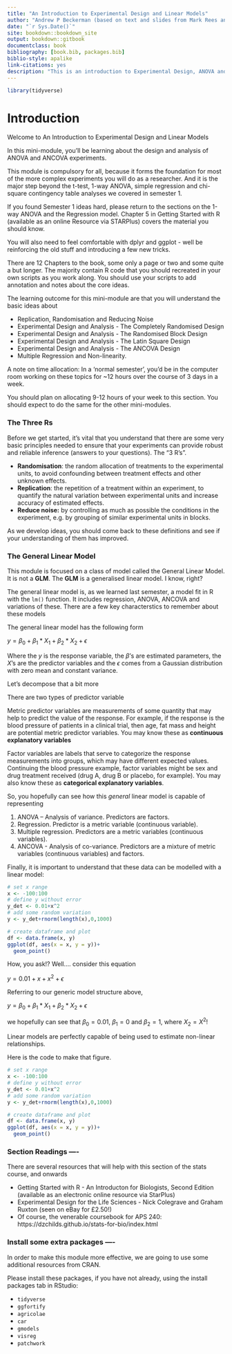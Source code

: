 ```yaml
--- 
title: "An Introduction to Experimental Design and Linear Models"
author: "Andrew P Beckerman (based on text and slides from Mark Rees and Gareth Phoenix)"
date: "`r Sys.Date()`"
site: bookdown::bookdown_site
output: bookdown::gitbook
documentclass: book
bibliography: [book.bib, packages.bib]
biblio-style: apalike
link-citations: yes
description: "This is an introduction to Experimental Design, ANOVA and ANCOVA analyses."
---
```


```r
library(tidyverse)
```

# Introduction

Welcome to An Introduction to Experimental Design and Linear Models

In this mini-module, you'll be learning about the design and analysis of ANOVA and ANCOVA experiments.

This module is compulsory for all, because it forms the foundation for most of the more complex experiments you will do as a researcher.  And it is the major step beyond the t-test, 1-way ANOVA, simple regression and chi-square contingency table analyses we covered in semester 1.  

If you found Semester 1 ideas hard, please return to the sections on the 1-way ANOVA and the Regression model.  Chapter 5 in Getting Started with R (available as an online Resource via STARPlus) covers the material you should know. 

You will also need to feel comfortable with dplyr and ggplot - well be reinforcing the old stuff and introducing a few new tricks.

There are 12 Chapters to the book, some only a page or two and some quite a but longer.  The majority contain R code that you should recreated in your own scripts as you work along.  You should use your scripts to add annotation and notes about the core ideas.

The learning outcome for this mini-module are that you will understand the basic ideas about

- Replication, Randomisation and Reducing Noise
- Experimental Design and Analysis - The Completely Randomised Design
- Experimental Design and Analysis - The Randomised Block Design
- Experimental Design and Analysis - The Latin Square Design
- Experimental Design and Analysis - The ANCOVA Design
- Multiple Regression and Non-linearity.

A note on time allocation: In a 'normal semester', you'd be in the computer room working on these topics for ~12 hours over the course of 3 days in a week.  

You should plan on allocating 9-12 hours of your week to this section.  You should expect to do the same for the other mini-modules.

### The Three Rs

Before we get started, it's vital that you understand that there are some very basic principles needed to ensure that your experiments can provide robust and reliable inference (answers to your questions).  The “3 R’s”. 

- **Randomisation**: the random allocation of treatments to the experimental units, to avoid confounding between treatment effects and other unknown effects.
- **Replication**: the repetition of a treatment within an experiment, to quantify the natural variation between experimental units and increase accuracy of estimated effects.
- **Reduce noise:** by controlling as much as possible the conditions in the experiment, e.g. by grouping of similar experimental units in blocks.

As we develop ideas, you should come back to these definitions and see if your understanding of them has improved.

### The General Linear Model

This module is focused on a class of model called the General Linear Model.  It is not a **GLM**.  The **GLM** is a generalised linear model.  I know, right?

The general linear model is, as we learned last semester, a model fit in R with the `lm()` function.  It includes regression, ANOVA, ANCOVA and variations of these.  There are a few key characterstics to remember about these models

The general linear model has the following form

$y = \beta_{0}+\beta_{1}*X_{1}+\beta_{2}*X_{2}+\epsilon$

Where the $y$ is the response variable, the $\beta$'s are estimated parameters, the $X$'s are the predictor variables and the $\epsilon$ comes from a Gaussian distribution with zero mean and constant variance.

Let's decompose that a bit more

There are two types of predictor variable

Metric predictor variables are measurements of some quantity that may help to predict the value of the response. For example, if the response is the blood pressure of patients in a clinical trial, then age, fat mass and height are potential metric predictor variables.  You may know these as **continuous explanatory variables**

Factor variables are labels that serve to categorize the response measurements into groups, which may have different expected values. Continuing the blood pressure example, factor variables might be sex and drug treatment received (drug A, drug B or placebo, for example).  You may also know these as **categorical explanatory variables**.

So, you hopefully can see how this _general_ linear model is capable of representing

1. ANOVA – Analysis of variance. Predictors are factors.
2. Regression. Predictor is a metric variable (continuous variable).                  
3. Multiple regression. Predictors are a metric variables (continuous variables). 
4. ANCOVA - Analysis of co-variance. Predictors are a mixture of metric variables (continuous variables) and factors.

Finally, it is important to understand that these data can be modelled with a linear model:

```r
# set x range
x <- -100:100
# define y without error
y_det <- 0.01+x^2
# add some random variation
y <- y_det+rnorm(length(x),0,1000)

# create dataframe and plot
df <- data.frame(x, y)
ggplot(df, aes(x = x, y = y))+
  geom_point()
```

How, you ask!?  Well.... consider this equation

$y = 0.01 + x + x^{2} + \epsilon$

Referring to our generic model structure above, 

$y = \beta_{0}+\beta_{1}*X_{1}+\beta_{2}*X_{2}+\epsilon$

we hopefully can see that $\beta_{0} = 0.01$, $\beta_{1} = 0$ and $\beta_{2} = 1$, where $X_{2} = X^{2}$!

Linear models are perfectly capable of being used to estimate non-linear relationships.

Here is the code to make that figure.

```r
# set x range
x <- -100:100
# define y without error
y_det <- 0.01+x^2
# add some random variation
y <- y_det+rnorm(length(x),0,1000)

# create dataframe and plot
df <- data.frame(x, y)
ggplot(df, aes(x = x, y = y))+
  geom_point()
```

### Section Readings ----

There are several resources that will help with this section of the stats course, and onwards

- Getting Started with R - An Introducton for Biologists, Second Edition (available as an electronic online resource via StarPlus)
- Experimental Design for the Life Sciences - Nick Colegrave and Graham Ruxton (seen on eBay for £2.50!)
- Of course, the venerable coursebook for APS 240: https://dzchilds.github.io/stats-for-bio/index.html

### Install some extra packages ----

In order to make this module more effective, we are going to use some additional resources from CRAN.

Please install these packages, if you have not already, using the install packages tab in RStudio:

- `tidyverse`
- `ggfortify`
- `agricolae`
- `car`
- `gmodels`
- `visreg`
- `patchwork`